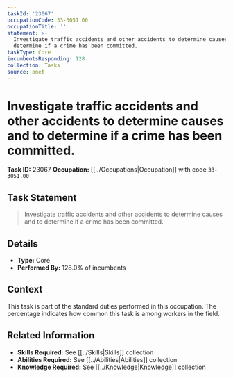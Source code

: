 ```yaml
---
taskId: '23067'
occupationCode: 33-3051.00
occupationTitle: ''
statement: >-
  Investigate traffic accidents and other accidents to determine causes and to
  determine if a crime has been committed.
taskType: Core
incumbentsResponding: 128
collection: Tasks
source: onet
---
```

# Investigate traffic accidents and other accidents to determine causes and to determine if a crime has been committed.

**Task ID:** 23067
**Occupation:** [[../Occupations|Occupation]] with code `33-3051.00`

## Task Statement

> Investigate traffic accidents and other accidents to determine causes and to determine if a crime has been committed.

## Details

- **Type:** Core
- **Performed By:** 128.0% of incumbents

## Context

This task is part of the standard duties performed in this occupation. The percentage indicates how common this task is among workers in the field.

## Related Information

- **Skills Required:** See [[../Skills|Skills]] collection
- **Abilities Required:** See [[../Abilities|Abilities]] collection
- **Knowledge Required:** See [[../Knowledge|Knowledge]] collection
